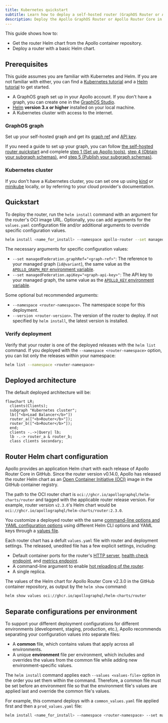 ```yaml
---
title: Kubernetes quickstart
subtitle: Learn how to deploy a self-hosted router (GraphOS Router or Apollo Router Core) in Kubernetes using Helm charts
description: Deploy the Apollo GraphOS Router or Apollo Router Core in Kubernetes using Helm charts. Customize configurations, enable metrics, and choose values for migration.
---
```



This guide shows how to:

* Get the router Helm chart from the Apollo container repository.
* Deploy a router with a basic Helm chart.

<ElasticNotice />

## Prerequisites

<Note>

This guide assumes you are familiar with Kubernetes and Helm. If you are not familiar with either, you can find a [Kubernetes tutorial](https://kubernetes.io/docs/tutorials/) and a [Helm tutorial](https://helm.sh/docs/intro/quickstart/) to get started.

</Note>

* A GraphOS graph set up in your Apollo account. If you don't have a graph, you can create one in the [GraphOS Studio](https://studio.apollographql.com/).
* [Helm](https://helm.sh/docs/intro/install/) **version 3.x or higher** installed on your local machine.
* A Kubernetes cluster with access to the internet.

### GraphOS graph

Set up your self-hosted graph and get its [graph ref](/router/configuration/overview/#apollo_graph_ref) and [API key](/router/configuration/overview/#apollo_graph_ref).

If you need a guide to set up your graph, you can follow [the self-hosted router quickstart](/graphos/quickstart/self-hosted) and complete [step 1 (Set up Apollo tools)](/graphos/quickstart/self-hosted/#1-set-up-apollo-tools), [step 4 (Obtain your subgraph schemas)](/graphos/quickstart/self-hosted/#4-obtain-your-subgraph-schemas), and [step 5 (Publish your subgraph schemas)](/graphos/quickstart/self-hosted/#5-publish-your-subgraph-schemas).

### Kubernetes cluster

If you don't have a Kubernetes cluster, you can set one up using [kind](https://kind.sigs.k8s.io/) or [minikube](https://minikube.sigs.k8s.io/docs/) locally, or by referring to your cloud provider's documentation.

## Quickstart

To deploy the router, run the `helm install` command with an argument for the router's OCI image URL. Optionally, you can add arguments for the `values.yaml` configuration file and/or additional arguments to override specific configuration values.

```bash
helm install <name_for_install> --namespace apollo-router --set managedFederation.apiKey="<graph-api-key>" --set managedFederation.graphRef="<graph-ref>"  oci://ghcr.io/apollographql/helm-charts/router
```

The necessary arguments for specific configuration values:

* `--set managedFederation.graphRef="<graph-ref>"`: The reference to your managed graph (`id@variant`), the same value as the [`APOLLO_GRAPH_REF` environment variable](/router/configuration/overview/#apollo_graph_ref).
* `--set managedFederation.apiKey="<graph-api-key>"`: The API key to your managed graph, the same value as the [`APOLLO_KEY` environment variable](/router/configuration/overview/#apollo_key).

Some optional but recommended arguments:

* `--namespace <router-namespace>`. The namespace scope for this deployment.
* `--version <router-version>`. The version of the router to deploy. If not specified by `helm install`, the latest version is installed.

### Verify deployment

Verify that your router is one of the deployed releases with the `helm list` command. If you deployed with the `--namespace <router-namespace>` option, you can list only the releases within your namespace:

```bash
helm list --namespace <router-namespace>
```
## Deployed architecture

The default deployed architecture will be:

```mermaid
flowchart LR;
  clients(Clients);
  subgraph "Kubernetes cluster";
  lb(["<b>Load Balancer</b>"])
  router_a(["<b>Router</b>"]);
  router_b(["<b>Router</b>"]);
  end;
  clients -.->|Query| lb;
  lb -.-> router_a & router_b;
  class clients secondary;
```

## Router Helm chart configuration

 Apollo provides an application Helm chart with each release of Apollo Router Core in GitHub. Since the router version v0.14.0, Apollo has released the router Helm chart as an [Open Container Initiative (OCI)](https://helm.sh/docs/topics/registries/) image in the GitHub container registry.

<Note>

The path to the OCI router chart is `oci://ghcr.io/apollographql/helm-charts/router` and tagged with the applicable router release version. For example, router version `v2.3.0`'s Helm chart would be `oci://ghcr.io/apollographql/helm-charts/router:2.3.0`.

</Note>

You customize a deployed router with the same [command-line options and YAML configuration options](/router/configuration/overview) using different Helm CLI options and YAML keys through a [values file](https://helm.sh/docs/chart_template_guide/values_files/).  

Each router chart has a defult `values.yaml` file with router and deployment settings. The released, unedited file has a few explicit settings, including:

* Default container ports for the router's [HTTP server](/router/configuration/overview/#listen-address), [health check endpoint](/router/configuration/health-checks), and [metrics endpoint](/router/configuration/telemetry/exporters/metrics/overview).
* A command-line argument to enable [hot reloading of the router](/router/configuration/overview/#--hr----hot-reload).
* A single replica.

<ExpansionPanel title="Click to expand values.yaml for router v2.3.0">

The values of the Helm chart for Apollo Router Core v2.3.0 in the GitHub container repository, as output by the `helm show` command:

```bash
helm show values oci://ghcr.io/apollographql/helm-charts/router
```

<HelmShowOutput/>

</ExpansionPanel>

## Separate configurations per environment

To support your different deployment configurations for different environments (development, staging, production, etc.), Apollo recommends separating your configuration values into separate files:

- A **common** file, which contains values that apply across all environments.
- A unique **environment** file per environment, which includes and overrides the values from the common file while adding new environment-specific values.

The `helm install` command applies each `--values <values-file>` option in the order you set them within the command. Therefore, a common file must be set before an environment file so that the environment file's values are applied last and override the common file's values. 

For example, this command deploys with a `common_values.yaml` file applied first and then a `prod_values.yaml` file:

```bash
helm install <name_for_install> --namespace <router-namespace> --set managedFederation.apiKey="<graph-api-key>" --set managedFederation.graphRef="<graph-ref>"  oci://ghcr.io/apollographql/helm-charts/router --version <router-version> --values router/values.yaml  --values common_values.yaml --values prod_values.yaml
```